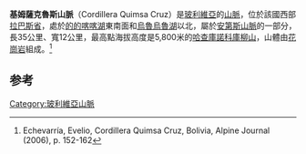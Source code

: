 {{Infobox mountain range
| name=基姆薩克魯斯山脈
| photo=QuimsaCruz.jpg
| photo_caption=
| country={{玻利維亞}}
|range_coordinates = {{coord|17|00|S|67|10|W|type:mountain_region:BO|format=dms|display=inline,title}}
| parent=[[安第斯山脈|安第斯山脈]]
| length_km=35
| width_km=12
| geology=[[花崗岩|花崗岩]]
}}
'''基姆薩克魯斯山脈'''（Cordillera Quimsa Cruz）是[[玻利維亞|玻利維亞]]的[[山脈|山脈]]，位於該國西部[[拉巴斯省_(玻利維亞)|拉巴斯省]]，處於[[的的喀喀湖|的的喀喀湖]]東南面和[[烏魯烏魯湖|烏魯烏魯湖]]以北，屬於[[安第斯山脈|安第斯山脈]]的一部分，長35公里、寬12公里，最高點海拔高度是5,800米的[[哈查庫諾科庫柳山|哈查庫諾科庫柳山]]，山體由[[花崗岩|花崗岩]]組成。<ref>Echevarría, Evelio, Cordillera Quimsa Cruz, Bolivia, Alpine Journal (2006), p. 152-162</ref>

==参考==
{{reflist}}

{{Bolivia-geo-stub}}

{{DEFAULTSORT:Quimsa Cruz, Cordillera}}
[[Category:玻利維亞山脈|Category:玻利維亞山脈]]